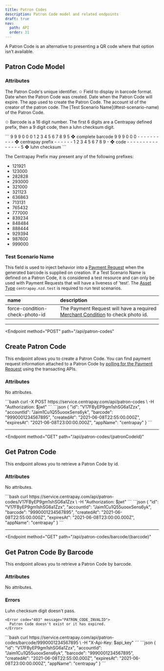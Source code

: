 ```yaml
---
title: Patron Codes
description: Patron Code model and related endpoints
draft: true
nav:
  path: API
  order: 31
---
```


A Patron Code is an alternative to presenting a QR code where that option isn’t available.

## Patron Code Model

### Attributes

<Properties>
  <Property name="id" type="string">
    The Patron Code's unique identifier.
  </Property>

  <Property name="barcode" type="string">
    ✩ Field to display in barcode format.
  </Property>

  <Property name="createdAt" type="timestamp">
    Date when the Patron Code was created.
  </Property>

  <Property name="expiresAt" type="timestamp">
    Date when the Patron Code will expire.
  </Property>

  <Property name="appName" type="string" deprecated>
    The app used to create the Patron Code.
  </Property>

  <Property name="accountId" type="string">
    The account id of the creator of the patron code.
  </Property>

  <Property name="testScenarioName" type="string">
    The [Test Scenario Name](#test-scenario-name) of the Patron Code.
  </Property>
</Properties>

✩ Barcode is a 16 digit number. The first 6 digits are a Centrapay defined prefix, then a 9 digit
code, then a luhn checksum digit.


<CodePanel slot="code-examples" title="Barcode Breakdown">
  ```
  9 9 9 0 0 0 1 2 3 4 5 6 7 8 9 5  ❖  complete barcode
  9 9 9 0 0 0 - - - - - - - - - -  ❖  centrapay prefix
  - - - - - - 1 2 3 4 5 6 7 8 9 -  ❖  code
  - - - - - - - - - - - - - - - 5  ❖  luhn checksum
  ```
</CodePanel>

The Centrapay Prefix may present any of the following prefixes:

* 121921
* 123000
* 282828
* 293000
* 321000
* 321123
* 636863
* 713131
* 765432
* 777000
* 839234
* 848484
* 888444
* 929394
* 987600
* 999000

### Test Scenario Name

This field is used to inject behavior into a [Payment Request](https://docs.centrapay.com/api/payment-requests) when the
generated barcode is supplied on creation. If a Test Scenario Name is
defined on a Patron Code, it is considered a test resource and can only
be used with Payment Requests that will have a liveness of 'test'. The [Asset Type](/api/asset-types)
`centrapay.nzd.test` is required to run test scenarios.

|              name              |                                    description                                     |
| :----------------------------- | :--------------------------------------------------------------------------------- |
| force-condition-check-photo-id | The Payment Request will have a required [Merchant Condition](https://docs.centrapay.com/api/payment-requests#merchant-condition) to check photo id. |

---

<Endpoint
  method="POST"
  path="/api/patron-codes"
>
  ## Create Patron Code

  This endpoint allows you to create a Patron Code. You can find payment request information attached to a Patron Code by [polling for the Payment Request](https://docs.centrapay.com/api/payment-requests#patron-code) using the transacting APIs.

  ### Attributes
  No attributes.

  <CodePanel slot="code-examples" title="Request" method="POST" path="/api/patron-codes">
    ```bash
    curl -X POST https://service.centrapay.com/api/patron-codes \
      -H "Authorization: $jwt"
    ```
  </CodePanel>

  <CodePanel slot="code-examples" title="Response">
    ```json
    {
      "id": "V17FByEP9gm1shSG6a1Zzx",
      "accountId": "Jaim1Cu1Q55uooxSens6yk",
      "barcode": "9990001234567895",
      "createdAt": "2021-06-08T22:55:00.000Z",
      "expiresAt": "2021-06-08T23:00:00.000Z",
      "appName": "centrapay"
    }
    ```
  </CodePanel>
</Endpoint>

---

<Endpoint
  method="GET"
  path="/api/patron-codes/{patronCodeId}"
>
  ## Get Patron Code

  This endpoint allows you to retrieve a Patron Code by id.

  ### Attributes
  No attributes.

  <CodePanel slot="code-examples" title="Request" method="GET" path="/api/patron-codes/{patronCodeId}">
    ```bash
    curl https://service.centrapay.com/api/patron-codes/V17FByEP9gm1shSG6a1Zzx \
      -H "Authorization: $jwt"
    ```
  </CodePanel>

  <CodePanel slot="code-examples" title="Response">
    ```json
    {
      "id": "V17FByEP9gm1shSG6a1Zzx",
      "accountId": "Jaim1Cu1Q55uooxSens6yk",
      "barcode": "9990001234567895",
      "createdAt": "2021-06-08T22:55:00.000Z",
      "expiresAt": "2021-06-08T23:00:00.000Z",
      "appName": "centrapay"
    }
    ```
  </CodePanel>
</Endpoint>

---

<Endpoint
  method="GET"
  path="/api/patron-codes/barcode/{barcode}"
>
  ## Get Patron Code By Barcode

  This endpoint allows you to retrieve a Patron Code by barcode.

  ### Attributes
  No attributes.

  ### Errors
  <Properties>
    <Error code="400" message="CHECKSUM_FAILED">
      Luhn checksum digit doesn't pass.
    </Error>

    <Error code="403" message="PATRON_CODE_INVALID">
      Patron Code doesn't exist or it has expired.
    </Error>
  </Properties>

  <CodePanel slot="code-examples" title="Request" method="GET" path="/api/patron-codes/barcode/{barcode}">
    ```bash
    curl https://service.centrapay.com/api/patron-codes/barcode/9990001234567895 \
      -H "X-Api-Key: $api_key"
    ```
  </CodePanel>

  <CodePanel slot="code-examples" title="Response">
    ```json
    {
      "id": "V17FByEP9gm1shSG6a1Zzx",
      "accountId": "Jaim1Cu1Q55uooxSens6yk",
      "barcode": "9990001234567895",
      "createdAt": "2021-06-08T22:55:00.000Z",
      "expiresAt": "2021-06-08T23:00:00.000Z",
      "appName": "centrapay"
    }
    ```
  </CodePanel>
</Endpoint>
